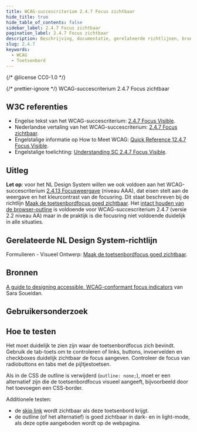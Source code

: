 ```yaml
---
title: WCAG-succescriterium 2.4.7 Focus zichtbaar
hide_title: true
hide_table_of_contents: false
sidebar_label: 2.4.7 Focus zichtbaar
pagination_label: 2.4.7 Focus zichtbaar
description: Beschrijving, documentatie, gerelateerde richtlijnen, bronnen, gebruikersonderzoek en hoe te testen.
slug: 2.4.7
keywords:
  - WCAG
  - Toetsenbord
---
```


{/* @license CC0-1.0 */}


{/* prettier-ignore */}
<WcagHeadingGroup level={1} conformanceLevel="Niveau AA">WCAG-succescriterium 2.4.7 Focus zichtbaar</WcagHeadingGroup>

## W3C referenties

- Engelse tekst van het WCAG-succescriterium: [<span lang="en">2.4.7 Focus Visible</span>](https://www.w3.org/TR/WCAG22/#focus-visible).
- Nederlandse vertaling van het WCAG-succescriterium: [2.4.7 Focus zichtbaar](https://www.w3.org/Translations/WCAG22-nl/#focus-zichtbaar).
- Engelstalige informatie op <span lang="en">How to Meet WCAG</span>: [<span lang="en">Quick Reference 12.4.7 Focus Visible</span>](https://www.w3.org/WAI/WCAG22/quickref/#focus-visible).
- Engelstalige toelichting: [<span lang="en">Understanding SC 2.4.7 Focus Visible</span>](https://www.w3.org/WAI/WCAG22/Understanding/focus-visible.html).

## Uitleg

<Summary />

**Let op**: voor het NL Design System willen we ook voldoen aan het WCAG-succescriterium [2.4.13 Focusweergave](/wcag/2.4.13) (niveau AAA), dat eisen stelt aan de weergave en het kleurcontrast van de focusring. Dit staat beschreven bij de richtlijn [Maak de toetsenbordfocus goed zichtbaar](/richtlijnen/formulieren//visueel-ontwerp/#maak-toetsenbord-focus-goed-zichtbaar). Het [intact houden van de browser-outline](https://www.w3.org/WAI/WCAG22/Techniques/general/G149.html) is voldoende voor WCAG-succescriterium 2.4.7 (versie 2.2 niveau AA) maar in de praktijk is die focusring niet voldoende duidelijk in alle situaties.

## Gerelateerde NL Design System-richtlijn

Formulieren - Visueel Ontwerp: [Maak de toetsenbordfocus goed zichtbaar](/richtlijnen/formulieren/visueel-ontwerp/focus-goed-zichtbaar).

## Bronnen

[<span lang="en">A guide to designing accessible, WCAG-conformant focus indicators</span>](https://www.sarasoueidan.com/blog/focus-indicators/#wcag-2.1-and-wcag-2.2-focus-indicator-accessibility-requirements) van Sara Soueidan.

## Gebruikersonderzoek

<CTAGebruikersonderzoek />

## Hoe te testen

Het moet duidelijk te zien zijn waar de toetsenbordfocus zich bevindt. Gebruik de tab-toets om te controleren of links, buttons, invoervelden en checkboxes duidelijk zichtbaar de focus aangeven. Controleer de focus van radiobuttons en tabs met de pijltjestoetsen.

Als in de CSS de outline is verwijderd (`outline: none;`), moet er een alternatief zijn die de toetsenbordfocus visueel aangeeft, bijvoorbeeld door het toevoegen een CSS-border.

Additionele testen:

- de [skip link](/wcag/2.4.1) wordt zichtbaar als deze toetsenbord krijgt.
- de outline (of het alternatief) is goed zichtbaar in dark- en in light-mode, als deze optie aangeboden wordt op de webpagina.

<WCAGFooterInfo />
